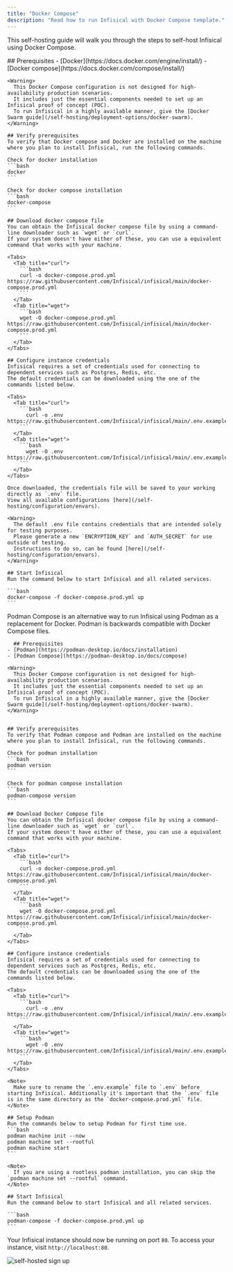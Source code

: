 ```yaml
---
title: "Docker Compose"
description: "Read how to run Infisical with Docker Compose template."
---
```

This self-hosting guide will walk you through the steps to self-host Infisical using Docker Compose.


<Tabs>
  <Tab title="Docker Compose">
    ## Prerequisites
    - [Docker](https://docs.docker.com/engine/install/)
    - [Docker compose](https://docs.docker.com/compose/install/)

    <Warning>
      This Docker Compose configuration is not designed for high-availability production scenarios. 
      It includes just the essential components needed to set up an Infisical proof of concept (POC). 
      To run Infisical in a highly available manner, give the [Docker Swarm guide](/self-hosting/deployment-options/docker-swarm).
    </Warning>

    ## Verify prerequisites
    To verify that Docker compose and Docker are installed on the machine where you plan to install Infisical, run the following commands.

    Check for docker installation
    ```bash
    docker
    ```

    Check for docker compose installation
    ```bash
    docker-compose 
    ```

    ## Download docker compose file
    You can obtain the Infisical docker compose file by using a command-line downloader such as `wget` or `curl`.
    If your system doesn't have either of these, you can use a equivalent command that works with your machine.

    <Tabs>
      <Tab title="curl">
        ```bash
        curl -o docker-compose.prod.yml https://raw.githubusercontent.com/Infisical/infisical/main/docker-compose.prod.yml
        ```
      </Tab>
      <Tab title="wget">
        ```bash 
        wget -O docker-compose.prod.yml https://raw.githubusercontent.com/Infisical/infisical/main/docker-compose.prod.yml
        ```
      </Tab>
    </Tabs>

    ## Configure instance credentials
    Infisical requires a set of credentials used for connecting to dependent services such as Postgres, Redis, etc.
    The default credentials can be downloaded using the one of the commands listed below. 

    <Tabs>
      <Tab title="curl">
        ```bash
          curl -o .env https://raw.githubusercontent.com/Infisical/infisical/main/.env.example
        ```
      </Tab>
      <Tab title="wget">
        ```bash 
          wget -O .env https://raw.githubusercontent.com/Infisical/infisical/main/.env.example
        ```
      </Tab>
    </Tabs>

    Once downloaded, the credentials file will be saved to your working directly as `.env` file.
    View all available configurations [here](/self-hosting/configuration/envars).

    <Warning>
      The default .env file contains credentials that are intended solely for testing purposes.
      Please generate a new `ENCRYPTION_KEY` and `AUTH_SECRET` for use outside of testing. 
      Instructions to do so, can be found [here](/self-hosting/configuration/envars).
    </Warning>

    ## Start Infisical
    Run the command below to start Infisical and all related services. 

    ```bash
    docker-compose -f docker-compose.prod.yml up
    ```

  </Tab>
  <Tab title="Podman Compose">
  Podman Compose is an alternative way to run Infisical using Podman as a replacement for Docker. Podman is backwards compatible with Docker Compose files.

      ## Prerequisites
    - [Podman](https://podman-desktop.io/docs/installation)
    - [Podman Compose](https://podman-desktop.io/docs/compose)

    <Warning>
      This Docker Compose configuration is not designed for high-availability production scenarios. 
      It includes just the essential components needed to set up an Infisical proof of concept (POC). 
      To run Infisical in a highly available manner, give the [Docker Swarm guide](/self-hosting/deployment-options/docker-swarm).
    </Warning>


    ## Verify prerequisites
    To verify that Podman compose and Podman are installed on the machine where you plan to install Infisical, run the following commands.

    Check for podman installation
    ```bash
    podman version 
    ```

    Check for podman compose installation
    ```bash
    podman-compose version
    ```

    ## Download Docker Compose file
    You can obtain the Infisical docker compose file by using a command-line downloader such as `wget` or `curl`.
    If your system doesn't have either of these, you can use a equivalent command that works with your machine.

    <Tabs>
      <Tab title="curl">
        ```bash
        curl -o docker-compose.prod.yml https://raw.githubusercontent.com/Infisical/infisical/main/docker-compose.prod.yml
        ```
      </Tab>
      <Tab title="wget">
        ```bash 
        wget -O docker-compose.prod.yml https://raw.githubusercontent.com/Infisical/infisical/main/docker-compose.prod.yml
        ```
      </Tab>
    </Tabs>

    ## Configure instance credentials
    Infisical requires a set of credentials used for connecting to dependent services such as Postgres, Redis, etc.
    The default credentials can be downloaded using the one of the commands listed below. 

    <Tabs>
      <Tab title="curl">
        ```bash
          curl -o .env https://raw.githubusercontent.com/Infisical/infisical/main/.env.example
        ```
      </Tab>
      <Tab title="wget">
        ```bash 
          wget -O .env https://raw.githubusercontent.com/Infisical/infisical/main/.env.example
        ```
      </Tab>
    </Tabs>

    <Note>
      Make sure to rename the `.env.example` file to `.env` before starting Infisical. Additionally it's important that the `.env` file is in the same directory as the `docker-compose.prod.yml` file.
    </Note>

    ## Setup Podman
    Run the commands below to setup Podman for first time use.
    ```bash
    podman machine init --now
    podman machine set --rootful
    podman machine start
    ``` 

    <Note>
      If you are using a rootless podman installation, you can skip the `podman machine set --rootful` command.
    </Note>

    ## Start Infisical
    Run the command below to start Infisical and all related services. 

    ```bash
    podman-compose -f docker-compose.prod.yml up
    ```
  </Tab>
</Tabs>




Your Infisical instance should now be running on port `80`. To access your instance, visit `http://localhost:80`.

![self-hosted sign up](/images/self-hosting/applicable-to-all/selfhost-signup.png)
